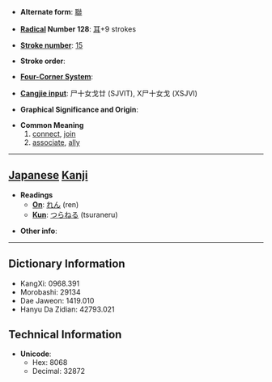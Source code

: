 * '''Alternate form''': [[聯]]

* '''[[Wiktionary:Chinese radical index| Radical]] Number 128''': [[Wiktionary:Chinese radical index 耳|耳]]+9 strokes

* '''[[Wiktionary:Chinese total strokes index|Stroke number]]''': [[Wiktionary:Chinese total strokes index 15|15]]

* '''Stroke order''': 

* '''[[Wiktionary:Chinese four corner index|Four-Corner System]]''': 

* '''[[Wiktionary:Chinese Cangjie index|Cangjie input]]''': 尸十女戈廿 (SJVIT), X尸十女戈 (XSJVI)

* '''Graphical Significance and Origin''': 

* '''Common Meaning'''
*#[[connect]], [[join]]
*# [[associate]], [[ally]]


----

== [[Japanese]] [[Kanji]] ==

* '''Readings'''
** '''[[On]]''': [[れん]] (ren)
** '''[[Kun]]''': [[つらねる]] (tsuraneru)

* '''Other info''':  

----

== Dictionary Information ==

* KangXi: 0968.391
* Morobashi: 29134
* Dae Jaweon: 1419.010
* Hanyu Da Zidian: 42793.021

== Technical Information ==

* '''Unicode''':
** Hex: 8068
** Decimal: 32872